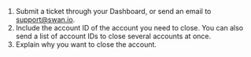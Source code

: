 1. Submit a ticket through your Dashboard, or send an email to support@swan.io.
1. Include the account ID of the account you need to close. You can also send a list of account IDs to close several accounts at once.
1. Explain why you want to close the account.